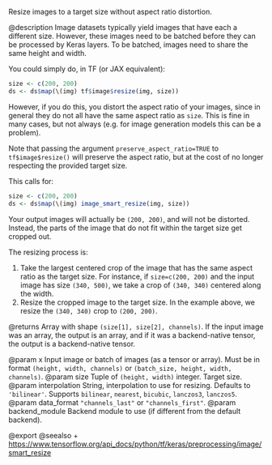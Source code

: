 Resize images to a target size without aspect ratio distortion.

@description
Image datasets typically yield images that have each a different
size. However, these images need to be batched before they can be
processed by Keras layers. To be batched, images need to share the same
height and width.

You could simply do, in TF (or JAX equivalent):

```r
size <- c(200, 200)
ds <- ds$map(\(img) tf$image$resize(img, size))
```

However, if you do this, you distort the aspect ratio of your images, since
in general they do not all have the same aspect ratio as `size`. This is
fine in many cases, but not always (e.g. for image generation models
this can be a problem).

Note that passing the argument `preserve_aspect_ratio=TRUE` to `tf$image$resize()`
will preserve the aspect ratio, but at the cost of no longer respecting the
provided target size.

This calls for:

```r
size <- c(200, 200)
ds <- ds$map(\(img) image_smart_resize(img, size))
```

Your output images will actually be `(200, 200)`, and will not be distorted.
Instead, the parts of the image that do not fit within the target size
get cropped out.

The resizing process is:

1. Take the largest centered crop of the image that has the same aspect
ratio as the target size. For instance, if `size=c(200, 200)` and the input
image has size `(340, 500)`, we take a crop of `(340, 340)` centered along
the width.
2. Resize the cropped image to the target size. In the example above,
we resize the `(340, 340)` crop to `(200, 200)`.

@returns
Array with shape `(size[1], size[2], channels)`.
If the input image was an array, the output is an array,
and if it was a backend-native tensor,
the output is a backend-native tensor.

@param x Input image or batch of images (as a tensor or array).
    Must be in format `(height, width, channels)`
    or `(batch_size, height, width, channels)`.
@param size Tuple of `(height, width)` integer. Target size.
@param interpolation String, interpolation to use for resizing.
    Defaults to `'bilinear'`.
    Supports `bilinear`, `nearest`, `bicubic`,
    `lanczos3`, `lanczos5`.
@param data_format `"channels_last"` or `"channels_first"`.
@param backend_module Backend module to use (if different from the default
    backend).

@export
@seealso
+ <https://www.tensorflow.org/api_docs/python/tf/keras/preprocessing/image/smart_resize>
